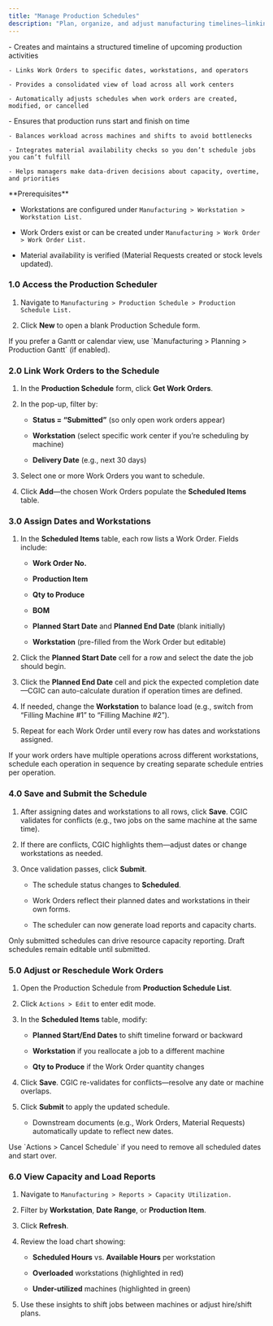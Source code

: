 ```yaml
---
title: "Manage Production Schedules"
description: "Plan, organize, and adjust manufacturing timelines—linking work orders, resources, and material availability—so you ensure on-time production and efficient resource utilization in the CGIC App."
---
```


<CardGroup cols={1}>
  <Card title="What it does" icon="sparkles" iconType="duotone">
    - Creates and maintains a structured timeline of upcoming production activities  

    - Links Work Orders to specific dates, workstations, and operators  

    - Provides a consolidated view of load across all work centers  

    - Automatically adjusts schedules when work orders are created, modified, or cancelled
  </Card>
  <Card title="Why it matters" icon="sparkles" iconType="duotone">
    - Ensures that production runs start and finish on time  

    - Balances workload across machines and shifts to avoid bottlenecks  

    - Integrates material availability checks so you don’t schedule jobs you can’t fulfill  

    - Helps managers make data-driven decisions about capacity, overtime, and priorities  
  </Card>
</CardGroup>

<Info>
  **Prerequisites**

  - Workstations are configured under `Manufacturing > Workstation > Workstation List.`  

  - Work Orders exist or can be created under `Manufacturing > Work Order > Work Order List. ` 

  - Material availability is verified (Material Requests created or stock levels updated).  
</Info>

### 1.0 Access the Production Scheduler

1. Navigate to `Manufacturing > Production Schedule > Production Schedule List.`  

2. Click **New** to open a blank Production Schedule form.

<Tip>
  If you prefer a Gantt or calendar view, use `Manufacturing > Planning > Production Gantt` (if enabled).
</Tip>

### 2.0 Link Work Orders to the Schedule

1. In the **Production Schedule** form, click **Get Work Orders**.  

2. In the pop-up, filter by:  

   - **Status = “Submitted”** (so only open work orders appear)  

   - **Workstation** (select specific work center if you’re scheduling by machine)  

   - **Delivery Date** (e.g., next 30 days)  

3. Select one or more Work Orders you want to schedule.  

4. Click **Add**—the chosen Work Orders populate the **Scheduled Items** table.

### 3.0 Assign Dates and Workstations

1. In the **Scheduled Items** table, each row lists a Work Order. Fields include:  

   - **Work Order No.**  

   - **Production Item**  

   - **Qty to Produce**  

   - **BOM**  

   - **Planned Start Date** and **Planned End Date** (blank initially)  

   - **Workstation** (pre-filled from the Work Order but editable)  

2. Click the **Planned Start Date** cell for a row and select the date the job should begin.  

3. Click the **Planned End Date** cell and pick the expected completion date—CGIC can auto-calculate duration if operation times are defined.  

4. If needed, change the **Workstation** to balance load (e.g., switch from “Filling Machine #1” to “Filling Machine #2”).  

5. Repeat for each Work Order until every row has dates and workstations assigned.

<Tip>
  If your work orders have multiple operations across different workstations, schedule each operation in sequence by creating separate schedule entries per operation.  
</Tip>

### 4.0 Save and Submit the Schedule

1. After assigning dates and workstations to all rows, click **Save**. CGIC validates for conflicts (e.g., two jobs on the same machine at the same time).  

2. If there are conflicts, CGIC highlights them—adjust dates or change workstations as needed.  

3. Once validation passes, click **Submit**.  

   - The schedule status changes to **Scheduled**.  

   - Work Orders reflect their planned dates and workstations in their own forms.  

   - The scheduler can now generate load reports and capacity charts.

<Warning>
  Only submitted schedules can drive resource capacity reporting. Draft schedules remain editable until submitted.
</Warning>

### 5.0 Adjust or Reschedule Work Orders

1. Open the Production Schedule from **Production Schedule List**.  

2. Click `Actions > Edit` to enter edit mode.  

3. In the **Scheduled Items** table, modify:  

   - **Planned Start/End Dates** to shift timeline forward or backward  

   - **Workstation** if you reallocate a job to a different machine  

   - **Qty to Produce** if the Work Order quantity changes  

4. Click **Save**. CGIC re-validates for conflicts—resolve any date or machine overlaps.  

5. Click **Submit** to apply the updated schedule.  

   - Downstream documents (e.g., Work Orders, Material Requests) automatically update to reflect new dates.  

<Tip>
  Use `Actions > Cancel Schedule` if you need to remove all scheduled dates and start over.
</Tip>

### 6.0 View Capacity and Load Reports

1. Navigate to `Manufacturing > Reports > Capacity Utilization.`  

2. Filter by **Workstation**, **Date Range**, or **Production Item**.  

3. Click **Refresh**.  

4. Review the load chart showing:  

   - **Scheduled Hours** vs. **Available Hours** per workstation  

   - **Overloaded** workstations (highlighted in red)  

   - **Under-utilized** machines (highlighted in green)  

5. Use these insights to shift jobs between machines or adjust hire/shift plans.